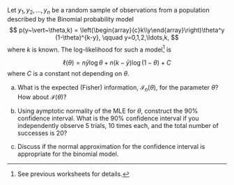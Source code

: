 Let $y_1,y_2,\ldots,y_n$ be a random sample of observations from a population described by the Binomial probability model
	$$
	p(y~\vert~\theta,k) = \left(\begin{array}{c}k\\y\end{array}\right)\theta^y (1-\theta)^{k-y}, \qquad y=0,1,2,\ldots,k,
	$$
where $k$ is known. The log-likelihood for such a model^[See previous worksheets for details.] is

$$\ell(\theta) = n \bar{y} \log \theta + n(k-\bar{y})\log (1-\theta)  + C$$
where $C$ is a constant not depending on $\theta$.

(a) What is the expected (Fisher) information, $\mathcal{I}_{n}(\theta)$, for the parameter $\theta$? How about $\mathcal{I}(\theta)$?

(b) Using aymptotic normality of the MLE for $\theta$, construct the 90% confidence interval. What is the 90% confidence interval if you independently observe 5 trials, 10 times each, and the total number of successes is 20? 
(c) Discuss if the normal approximation for the confidence interval is appropriate for the binomial model.
    